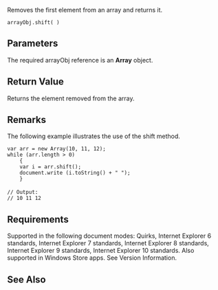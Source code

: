 Removes the first element from an array and returns it.

 arrayObj.shift( )

==Parameters==
The required arrayObj reference is an '''Array''' object.


==Return Value==
Returns the element removed from the array.


==Remarks==
The following example illustrates the use of the shift method.

 var arr = new Array(10, 11, 12);
 while (arr.length &gt; 0)
     {
     var i = arr.shift();
     document.write (i.toString() + " ");
     }
 
 // Output: 
 // 10 11 12

==Requirements==
Supported in the following document modes: Quirks, Internet Explorer 6 standards, Internet Explorer 7 standards, Internet Explorer 8 standards, Internet Explorer 9 standards, Internet Explorer 10 standards. Also supported in Windows Store apps. See Version Information.


==See Also==

              

